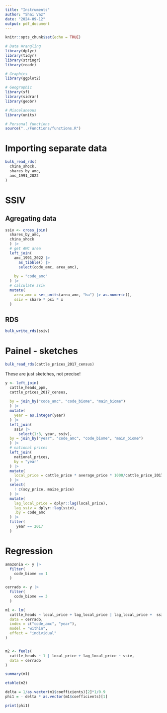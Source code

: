 ```yaml
---
title: "Instruments"
author: "Shai Vaz"
date: "2024-09-12"
output: pdf_document
---
```


```r
knitr::opts_chunk$set(echo = TRUE)
```

```r
# Data Wrangling
library(dplyr)
library(tidyr)
library(stringr)
library(readr)

# Graphics
library(ggplot2)

# Geographic
library(sf)
library(sidrar)
library(geobr)

# Miscelaneous
library(units)

# Personal functions
source("../Functions/functions.R")
```

# Importing separate data

```r
bulk_read_rds(
  china_shock,
  shares_by_amc,
  amc_1991_2022
)
```

# SSIV

## Agregating data

```r
ssiv <- cross_join(
  shares_by_amc,
  china_shock
  ) |>
  # get AMC area
  left_join(
    amc_1991_2022 |> 
      as_tibble() |> 
      select(code_amc, area_amc),
    
    by = "code_amc"
  ) |> 
  # calculate ssiv
  mutate(
    area_amc = set_units(area_amc, "ha") |> as.numeric(),
    ssiv = share * psi * x
  ) 
```

## RDS

```r
bulk_write_rds(ssiv)
```

# Painel - sketches

```r
bulk_read_rds(cattle_prices_2017_census)
```

These are just sketches, not precise!

```r
y <- left_join(
  cattle_heads_ppm,
  cattle_prices_2017_census,
  
  by = join_by("code_amc", "code_biome", "main_biome")
  ) |> 
  mutate(
    year = as.integer(year)
  ) |> 
  left_join(
    ssiv |>  
      select(1:3, year, ssiv),
  by = join_by("year", "code_amc", "code_biome", "main_biome")
  ) |> 
  # national prices
  left_join(
    national_prices,
    by = "year"
  ) |>  
  mutate(
    local_price = cattle_price * average_price * 1000/cattle_price_2017_cepea
  ) |> 
  select(
    ! c(soy_price, maize_price)
  ) |> 
  mutate(
    lag_local_price = dplyr::lag(local_price),
    lag_ssiv = dplyr::lag(ssiv),
    .by = code_amc
  ) |> 
  filter(
     year == 2017
  )
```

# Regression

```r
amazonia <- y |> 
  filter(
    code_biome == 1
  ) 

cerrado <- y |> 
  filter(
    code_biome == 3
  )
```

```r
m1 <- lm(
  cattle_heads ~ local_price + lag_local_price | lag_local_price +  ssiv,
  data = cerrado,
  index = c("code_amc", "year"),
  model = "within",
  effect = "individual"
)


m2 <- feols(
  cattle_heads ~ 1 | local_price + lag_local_price ~ ssiv,
  data = cerrado
)

summary(m1)

etable(m2)
```

```r
delta = 1/as.vector(m1$coefficients)[2]*1/0.9
phi1 = - delta * as.vector(m1$coefficients)[1]

print(phi1)
```
